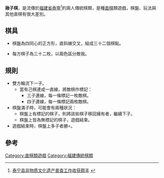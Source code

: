 '''揪子棋'''，是流傳於[[福建省|福建省]][[泰寧縣|泰寧]]<ref>[http://www.sm.gov.cn/zwgk/zwxx/xzwxx/200907/t20090710_82839.htm 泰宁县非物质文化遗产普查工作收获颇丰] {{webarchive|url=https://archive.is/20120805131910/http://www.sm.gov.cn/zwgk/zwxx/xzwxx/200907/t20090710_82839.htm |date=2012-08-05 }}</ref>的兩人傳統棋類，是種[[直棋|直棋]]類遊戲，棋盤、玩法與其他直棋有很大差別。

==棋具==

*棋盤為四同心的正方形，直斜線交叉，組成三十二個棋點。

*每方棋子為三十二枚，以兩色區分敵我。

==規則==

*雙方輪流下一子。
**當有己棋連成一直線，將敵棋作標記：
***三子連線，每一條標記一枚敵棋。
***四子連線，每一條標記兩枚敵棋。
*棋盤滿子時，可能會有兩種狀況：
**棋盤上有標記的棋子，則將該些棋子移回擁有者，繼續下子。
**棋盤上皆為無標記的棋子，遊戲結束。
*遊戲結束時，棋盤上多子者勝<{{Better source|reason=此處原本引用360doc為來源，為不可靠來源|date=2019年5月}}。

==參考==
{{reflist}}


[[Category:直棋類遊戲|Category:直棋類遊戲]]
[[Category:福建傳統棋類|Category:福建傳統棋類]]